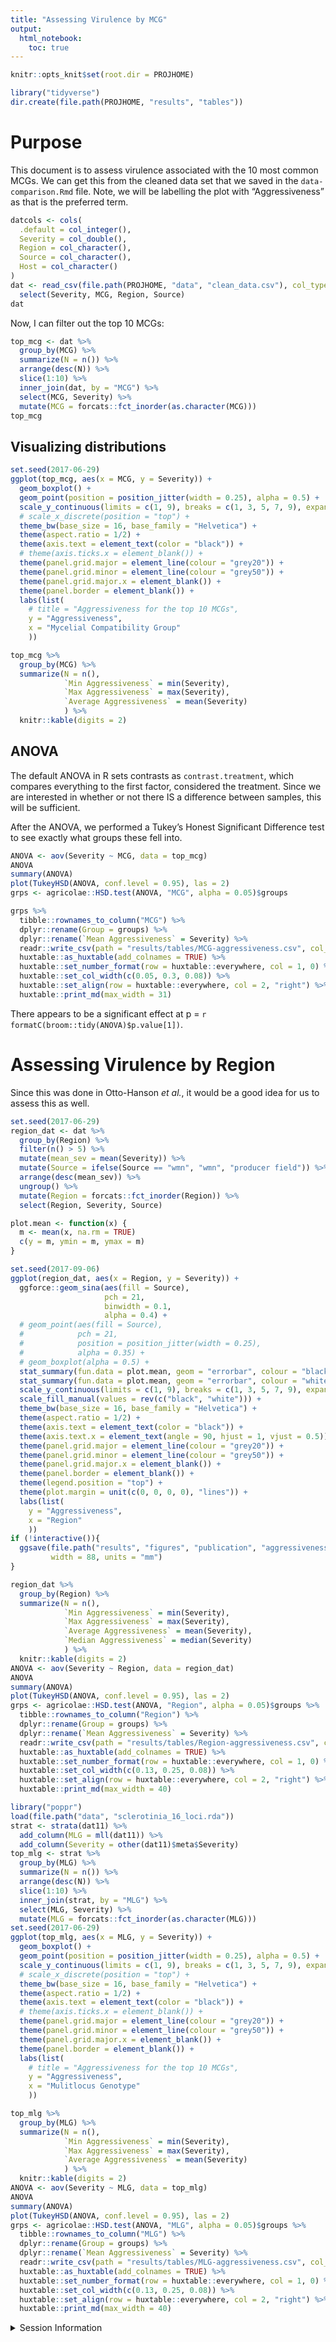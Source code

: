 ```yaml
---
title: "Assessing Virulence by MCG"
output: 
  html_notebook:
    toc: true
---
```


```r
knitr::opts_knit$set(root.dir = PROJHOME)
```

```r
library("tidyverse")
dir.create(file.path(PROJHOME, "results", "tables"))
```

# Purpose

This document is to assess virulence associated with the 10 most common MCGs. We
can get this from the cleaned data set that we saved in the
`data-comparison.Rmd` file. Note, we will be labelling the plot with 
"Aggressiveness" as that is the preferred term.

```r
datcols <- cols(
  .default = col_integer(),
  Severity = col_double(),
  Region = col_character(),
  Source = col_character(),
  Host = col_character()
)
dat <- read_csv(file.path(PROJHOME, "data", "clean_data.csv"), col_types = datcols) %>%
  select(Severity, MCG, Region, Source)
dat
```

Now, I can filter out the top 10 MCGs:

```r
top_mcg <- dat %>% 
  group_by(MCG) %>%
  summarize(N = n()) %>%
  arrange(desc(N)) %>%
  slice(1:10) %>% 
  inner_join(dat, by = "MCG") %>%
  select(MCG, Severity) %>%
  mutate(MCG = forcats::fct_inorder(as.character(MCG)))
top_mcg
```

## Visualizing distributions

```r
set.seed(2017-06-29)
ggplot(top_mcg, aes(x = MCG, y = Severity)) +
  geom_boxplot() +
  geom_point(position = position_jitter(width = 0.25), alpha = 0.5) +
  scale_y_continuous(limits = c(1, 9), breaks = c(1, 3, 5, 7, 9), expand = c(0, 0.1)) +
  # scale_x_discrete(position = "top") +
  theme_bw(base_size = 16, base_family = "Helvetica") +
  theme(aspect.ratio = 1/2) +
  theme(axis.text = element_text(color = "black")) +
  # theme(axis.ticks.x = element_blank()) +
  theme(panel.grid.major = element_line(colour = "grey20")) +
  theme(panel.grid.minor = element_line(colour = "grey50")) +
  theme(panel.grid.major.x = element_blank()) +
  theme(panel.border = element_blank()) +
  labs(list(
    # title = "Aggressiveness for the top 10 MCGs",
    y = "Aggressiveness",
    x = "Mycelial Compatibility Group"
    ))
```

```r
top_mcg %>% 
  group_by(MCG) %>%
  summarize(N = n(), 
            `Min Aggressiveness` = min(Severity),
            `Max Aggressiveness` = max(Severity),
            `Average Aggressiveness` = mean(Severity)
            ) %>%
  knitr::kable(digits = 2)
```


## ANOVA

The default ANOVA in R sets contrasts as `contrast.treatment`, which compares
everything to the first factor, considered the treatment. Since we are
interested in whether or not there IS a difference between samples, this will
be sufficient.

After the ANOVA, we performed a Tukey's Honest Significant Difference test to
see exactly what groups these fell into.

```r
ANOVA <- aov(Severity ~ MCG, data = top_mcg)
ANOVA
summary(ANOVA)
plot(TukeyHSD(ANOVA, conf.level = 0.95), las = 2)
grps <- agricolae::HSD.test(ANOVA, "MCG", alpha = 0.05)$groups

grps %>% 
  tibble::rownames_to_column("MCG") %>%
  dplyr::rename(Group = groups) %>%
  dplyr::rename(`Mean Aggressiveness` = Severity) %>%
  readr::write_csv(path = "results/tables/MCG-aggressiveness.csv", col_names = TRUE) %>%
  huxtable::as_huxtable(add_colnames = TRUE) %>%
  huxtable::set_number_format(row = huxtable::everywhere, col = 1, 0) %>% 
  huxtable::set_col_width(c(0.05, 0.3, 0.08)) %>%
  huxtable::set_align(row = huxtable::everywhere, col = 2, "right") %>%
  huxtable::print_md(max_width = 31)
```

There appears to be a significant effect at p = `r formatC(broom::tidy(ANOVA)$p.value[1])`.

# Assessing Virulence by Region

Since this was done in Otto-Hanson *et al.*, it would be a good idea for us to 
assess this as well.


```r
set.seed(2017-06-29)
region_dat <- dat %>%
  group_by(Region) %>%
  filter(n() > 5) %>%
  mutate(mean_sev = mean(Severity)) %>%
  mutate(Source = ifelse(Source == "wmn", "wmn", "producer field")) %>%
  arrange(desc(mean_sev)) %>%
  ungroup() %>%
  mutate(Region = forcats::fct_inorder(Region)) %>%
  select(Region, Severity, Source)

plot.mean <- function(x) {
  m <- mean(x, na.rm = TRUE)
  c(y = m, ymin = m, ymax = m)
}

set.seed(2017-09-06)
ggplot(region_dat, aes(x = Region, y = Severity)) +
  ggforce::geom_sina(aes(fill = Source), 
                     pch = 21, 
                     binwidth = 0.1, 
                     alpha = 0.4) +
  # geom_point(aes(fill = Source), 
  #            pch = 21, 
  #            position = position_jitter(width = 0.25), 
  #            alpha = 0.35) +
  # geom_boxplot(alpha = 0.5) +
  stat_summary(fun.data = plot.mean, geom = "errorbar", colour = "black", width = 0.6, size = 2, alpha = 0.5) +
  stat_summary(fun.data = plot.mean, geom = "errorbar", colour = "white", width = 0.5, size = 1, alpha = 1) +
  scale_y_continuous(limits = c(1, 9), breaks = c(1, 3, 5, 7, 9), expand = c(0, 0.1)) +
  scale_fill_manual(values = rev(c("black", "white"))) +
  theme_bw(base_size = 16, base_family = "Helvetica") +
  theme(aspect.ratio = 1/2) +
  theme(axis.text = element_text(color = "black")) +
  theme(axis.text.x = element_text(angle = 90, hjust = 1, vjust = 0.5)) +
  theme(panel.grid.major = element_line(colour = "grey20")) +
  theme(panel.grid.minor = element_line(colour = "grey50")) +
  theme(panel.grid.major.x = element_blank()) +
  theme(panel.border = element_blank()) +
  theme(legend.position = "top") +
  theme(plot.margin = unit(c(0, 0, 0, 0), "lines")) +
  labs(list(
    y = "Aggressiveness",
    x = "Region"
    ))
if (!interactive()){
  ggsave(file.path("results", "figures", "publication", "aggressiveness.pdf"),
         width = 88, units = "mm")
}
```

```r
region_dat %>%
  group_by(Region) %>%
  summarize(N = n(), 
            `Min Aggressiveness` = min(Severity),
            `Max Aggressiveness` = max(Severity),
            `Average Aggressiveness` = mean(Severity),
            `Median Aggressiveness` = median(Severity)
            ) %>%
  knitr::kable(digits = 2)
ANOVA <- aov(Severity ~ Region, data = region_dat)
ANOVA
summary(ANOVA)
plot(TukeyHSD(ANOVA, conf.level = 0.95), las = 2)
grps <- agricolae::HSD.test(ANOVA, "Region", alpha = 0.05)$groups %>% 
  tibble::rownames_to_column("Region") %>%
  dplyr::rename(Group = groups) %>%
  dplyr::rename(`Mean Aggressiveness` = Severity) %>%
  readr::write_csv(path = "results/tables/Region-aggressiveness.csv", col_names = TRUE) %>%
  huxtable::as_huxtable(add_colnames = TRUE) %>%
  huxtable::set_number_format(row = huxtable::everywhere, col = 1, 0) %>% 
  huxtable::set_col_width(c(0.13, 0.25, 0.08)) %>%
  huxtable::set_align(row = huxtable::everywhere, col = 2, "right") %>%
  huxtable::print_md(max_width = 40)
```

```r
library("poppr")
load(file.path("data", "sclerotinia_16_loci.rda"))
strat <- strata(dat11) %>% 
  add_column(MLG = mll(dat11)) %>%
  add_column(Severity = other(dat11)$meta$Severity)
top_mlg <- strat %>% 
  group_by(MLG) %>%
  summarize(N = n()) %>%
  arrange(desc(N)) %>%
  slice(1:10) %>% 
  inner_join(strat, by = "MLG") %>%
  select(MLG, Severity) %>%
  mutate(MLG = forcats::fct_inorder(as.character(MLG)))
set.seed(2017-06-29)
ggplot(top_mlg, aes(x = MLG, y = Severity)) +
  geom_boxplot() +
  geom_point(position = position_jitter(width = 0.25), alpha = 0.5) +
  scale_y_continuous(limits = c(1, 9), breaks = c(1, 3, 5, 7, 9), expand = c(0, 0.1)) +
  # scale_x_discrete(position = "top") +
  theme_bw(base_size = 16, base_family = "Helvetica") +
  theme(aspect.ratio = 1/2) +
  theme(axis.text = element_text(color = "black")) +
  # theme(axis.ticks.x = element_blank()) +
  theme(panel.grid.major = element_line(colour = "grey20")) +
  theme(panel.grid.minor = element_line(colour = "grey50")) +
  theme(panel.grid.major.x = element_blank()) +
  theme(panel.border = element_blank()) +
  labs(list(
    # title = "Aggressiveness for the top 10 MCGs",
    y = "Aggressiveness",
    x = "Mulitlocus Genotype"
    ))
```

```r
top_mlg %>%
  group_by(MLG) %>%
  summarize(N = n(), 
            `Min Aggressiveness` = min(Severity),
            `Max Aggressiveness` = max(Severity),
            `Average Aggressiveness` = mean(Severity)
            ) %>%
  knitr::kable(digits = 2)
ANOVA <- aov(Severity ~ MLG, data = top_mlg)
ANOVA
summary(ANOVA)
plot(TukeyHSD(ANOVA, conf.level = 0.95), las = 2)
grps <- agricolae::HSD.test(ANOVA, "MLG", alpha = 0.05)$groups %>% 
  tibble::rownames_to_column("MLG") %>%
  dplyr::rename(Group = groups) %>%
  dplyr::rename(`Mean Aggressiveness` = Severity) %>%
  readr::write_csv(path = "results/tables/MLG-aggressiveness.csv", col_names = TRUE) %>%
  huxtable::as_huxtable(add_colnames = TRUE) %>%
  huxtable::set_number_format(row = huxtable::everywhere, col = 1, 0) %>% 
  huxtable::set_col_width(c(0.13, 0.25, 0.08)) %>%
  huxtable::set_align(row = huxtable::everywhere, col = 2, "right") %>%
  huxtable::print_md(max_width = 40)
```

<details>
<summary>Session Information</summary>

```r
options(width = 100)
devtools::session_info()
```

</details>
